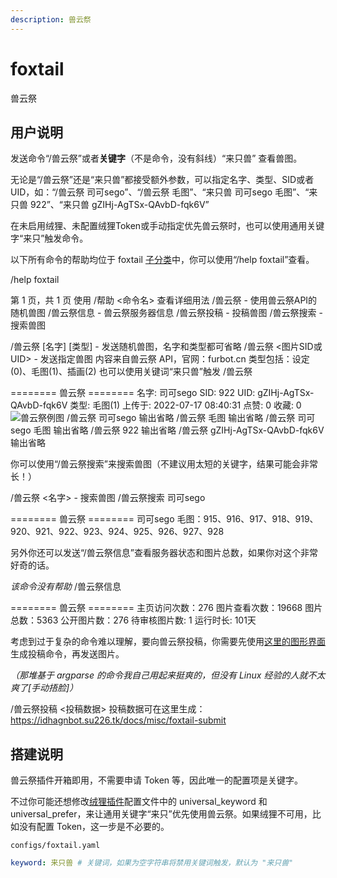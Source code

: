 ```yaml
---
description: 兽云祭
---
```


# foxtail
兽云祭

## 用户说明
发送命令“/兽云祭”或者**关键字**（不是命令，没有斜线）“来只兽” 查看兽图。

无论是“/兽云祭”还是“来只兽”都接受额外参数，可以指定名字、类型、SID或者UID，如：“/兽云祭 司可sego”、“/兽云祭 毛图”、“来只兽 司可sego 毛图”、“来只兽 922”、“来只兽 gZIHj-AgTSx-QAvbD-fqk6V”

在未启用绒狸、未配置绒狸Token或手动指定优先兽云祭时，也可以使用通用关键字“来只”触发命令。

以下所有命令的帮助均位于 foxtail [子分类](/docs/guide/concepts/help)中，你可以使用“/help foxtail”查看。

<Example>
<Send>/help foxtail</Send>
<Recv>

第 1 页，共 1 页
使用 /帮助 &lt;命令名&gt; 查看详细用法
/兽云祭 - 使用兽云祭API的随机兽图
/兽云祭信息 - 兽云祭服务器信息
/兽云祭投稿 - 投稿兽图
/兽云祭搜索 - 搜索兽图
</Recv>
</Example>

<Command name="兽云祭" brief="使用兽云祭API的随机兽图" perm="foxtail.picture">

/兽云祭 [名字] [类型] - 发送随机兽图，名字和类型都可省略
/兽云祭 &lt;图片SID或UID&gt; - 发送指定兽图
内容来自兽云祭 API，官网：furbot.cn
类型包括：设定(0)、毛图(1)、插画(2)
也可以使用关键词“来只兽”触发
</Command>
<Example>
<Send>/兽云祭</Send>
<Recv>

======== 兽云祭 ========
名字: 司可sego
SID: 922
UID: gZIHj-AgTSx-QAvbD-fqk6V
类型: 毛图(1)
上传于: 2022-07-17 08:40:31
点赞: 0
收藏: 0
![兽云祭例图](/example/foxtail.jpg)
</Recv>
</Example>
<Example>
<Send>/兽云祭 司可sego</Send>
<Note>输出省略</Note>
</Example>
<Example>
<Send>/兽云祭 毛图</Send>
<Note>输出省略</Note>
</Example>
<Example>
<Send>/兽云祭 司可sego 毛图</Send>
<Note>输出省略</Note>
</Example>
<Example>
<Send>/兽云祭 922</Send>
<Note>输出省略</Note>
</Example>
<Example>
<Send>/兽云祭 gZIHj-AgTSx-QAvbD-fqk6V</Send>
<Note>输出省略</Note>
</Example>

你可以使用“/兽云祭搜索”来搜索兽图（不建议用太短的关键字，结果可能会非常长！）

<Command name="兽云祭搜索" brief="搜索兽图" perm="foxtail.search">

/兽云祭 &lt;名字&gt; - 搜索兽图
</Command>
<Example>
<Send>/兽云祭搜索 司可sego</Send>
<Recv>

======== 兽云祭 ========
司可sego
毛图：915、916、917、918、919、920、921、922、923、924、925、926、927、928
</Recv>
</Example>

另外你还可以发送“/兽云祭信息”查看服务器状态和图片总数，如果你对这个非常好奇的话。

<Command name="兽云祭信息" brief="兽云祭服务器信息" perm="foxtail.info">

*该命令没有帮助*
</Command>
<Example>
<Send>/兽云祭信息</Send>
<Recv>

======== 兽云祭 ========
主页访问次数：276
图片查看次数：19668
图片总数：5363
公开图片数：276
待审核图片数: 1
运行时长: 101天
</Recv>
</Example>

考虑到过于复杂的命令难以理解，要向兽云祭投稿，你需要先使用[这里的图形界面](/docs/misc/foxtail-submit)生成投稿命令，再发送图片。

*（那堆基于 argparse 的命令我自己用起来挺爽的，但没有 Linux 经验的人就不太爽了[手动捂脸]）*

<Command name="兽云祭投稿" brief="投稿兽图" perm="foxtail.submit">

/兽云祭投稿 &lt;投稿数据&gt;
投稿数据可在这里生成：https://idhagnbot.su226.tk/docs/misc/foxtail-submit
</Command>

## 搭建说明
兽云祭插件开箱即用，不需要申请 Token 等，因此唯一的配置项是关键字。

不过你可能还想修改[绒狸插件](/docs/guide/plugins/furbot#搭建说明)配置文件中的 universal_keyword 和 universal_prefer，来让通用关键字“来只”优先使用兽云祭。如果绒狸不可用，比如没有配置 Token，这一步是不必要的。

`configs/foxtail.yaml`
```yaml
keyword: 来只兽 # 关键词，如果为空字符串将禁用关键词触发，默认为 "来只兽"
```
